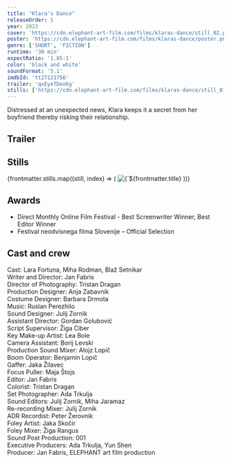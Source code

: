 ```yaml
---
title: "Klara's Dance"
releaseOrder: 5
year: 2023
cover: 'https://cdn.elephant-art-film.com/films/klaras-dance/still_02.png'
poster: 'https://cdn.elephant-art-film.com/films/klaras-dance/poster.png'
genre: ['SHORT', 'FICTION']
runtime: '30 min'
aspectRatio: '1.85:1'
color: 'black and white'
soundFormat: '5.1'
imdbId: 'tt27121756'
trailer: 'qxEyeTDeo6g'
stills: ['https://cdn.elephant-art-film.com/films/klaras-dance/still_01.png', 'https://cdn.elephant-art-film.com/films/klaras-dance/still_02.png', 'https://cdn.elephant-art-film.com/films/klaras-dance/still_03.png', 'https://cdn.elephant-art-film.com/films/klaras-dance/still_05.png', 'https://cdn.elephant-art-film.com/films/klaras-dance/still_07.png', 'https://cdn.elephant-art-film.com/films/klaras-dance/still_08.png', 'https://cdn.elephant-art-film.com/films/klaras-dance/still_12.png', 'https://cdn.elephant-art-film.com/films/klaras-dance/still_14.png', 'https://cdn.elephant-art-film.com/films/klaras-dance/still_15.png', 'https://cdn.elephant-art-film.com/films/klaras-dance/still_16.png', 'https://cdn.elephant-art-film.com/films/klaras-dance/still_17.png', 'https://cdn.elephant-art-film.com/films/klaras-dance/still_19.png', 'https://cdn.elephant-art-film.com/films/klaras-dance/still_20.png']
---
```



Distressed at an unexpected news, Klara keeps it a secret from her boyfriend thereby risking their relationship.

<h2>Trailer</h2>

<YouTube id={frontmatter.trailer} class="md:mx-24 xl:mx-12 my-6" />

<h2>Stills</h2>

<div class="grid grid-cols-1 sm:grid-cols-2 lg:grid-cols-3 gap-2">
    {frontmatter.stills.map((still, index) => (
        <img src={still} alt={`${frontmatter.title} - Still ${index}`} class="!my-0" />
    ))}
</div>

<h2>Awards</h2>

- Direct Monthly Online Film Festival - Best Screenwriter Winner, Best Editor Winner
- Festival neodvisnega filma Slovenije – Official Selection

<h2>Cast and crew</h2>

<span class="font-light">Cast:</span> Lara Fortuna, Miha Rodman, Blaž Setnikar  
<span class="font-light">Writer and Director:</span> Jan Fabris  
<span class="font-light">Director of Photography:</span> Tristan Dragan  
<span class="font-light">Production Designer:</span> Anja Zabavnik  
<span class="font-light">Costume Designer:</span> Barbara Drmota  
<span class="font-light">Music:</span> Ruslan Perezhilo  
<span class="font-light">Sound Designer:</span> Julij Zornik  
<span class="font-light">Assistant Director:</span> Gordan Golubović  
<span class="font-light">Script Supervisor:</span> Žiga Ciber  
<span class="font-light">Key Make-up Artist:</span> Lea Bole  
<span class="font-light">Camera Assistant:</span> Borij Levski  
<span class="font-light">Production Sound Mixer:</span> Alojz Lopič  
<span class="font-light">Boom Operator:</span> Benjamin Lopič  
<span class="font-light">Gaffer:</span> Jaka Žilavec  
<span class="font-light">Focus Puller:</span> Maja Štojs  
<span class="font-light">Editor:</span> Jan Fabris  
<span class="font-light">Colorist:</span> Tristan Dragan  
<span class="font-light">Set Photographer:</span> Ada Trkulja  
<span class="font-light">Sound Editors:</span> Julij Zornik, Miha Jaramaz  
<span class="font-light">Re-recording Mixer:</span> Julij Zornik  
<span class="font-light">ADR Recordist:</span> Peter Žerovnik  
<span class="font-light">Foley Artist:</span> Jaka Skočir  
<span class="font-light">Foley Mixer:</span> Žiga Rangus  
<span class="font-light">Sound Post Production:</span> 001  
<span class="font-light">Executive Producers:</span> Ada Trkulja, Yun Shen  
<span class="font-light">Producer:</span> Jan Fabris, ELEPHANT art film production  
